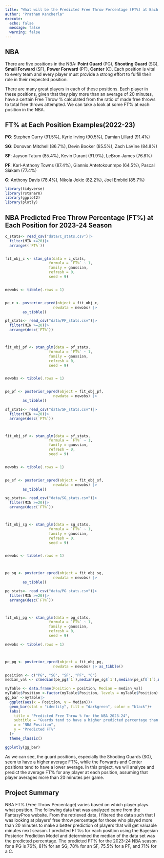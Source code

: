 ```yaml
---
title: "What will be the Predicted Free Throw Percentage (FT%) at Each Position for the 2023-2024 NBA Season?"
author: "Pratham Kancherla"
execute:
  echo: false
  message: false
  warning: false
---
```

## NBA

There are five positions in the NBA: **Point Guard** (PG), **Shooting Guard** (SG), **Small Forward** (SF), **Power Forward** (PF), **Center** (C). Each position is vital to every team and every player must provide a strong effort to fulfill their role in their respected position. 


There are many great players in each of these positions. Each player in these positions, given that they play more than an average of 20 minutes, have a certain Free Throw % calculated from the ratio of made free throws to total free throws attempted. We can take a look at some FT% at each position in the NBA.

## FT% at Each Position Examples(2022-23)
**PG**: Stephen Curry (91.5%), Kyrie Irving (90.5%), Damian Lillard (91.4%)

**SG**: Donovan Mitchell (86.7%), Devin Booker (85.5%), Zach LaVine (84.8%)

**SF**: Jayson Tatum (85.4%), Kevin Durant (91.9%), LeBron James (76.8%)

**PF**: Karl-Anthony Towns (87.4%), Giannis Antetokounmpo (64.5%), Pascal Siakam (77.4%)

**C**: Anthony Davis (78.4%), Nikola Jokic (82.2%), Joel Embiid (85.7%)


```r
library(tidyverse)
library(rstanarm)
library(ggplot2)
library(plotly)
```
## NBA Predicted Free Throw Percentage (FT%) at Each Position for 2023-24 Season

```r
c_stats<- read_csv("data/C_stats.csv")|>
  filter(MIN >=20)|>
  arrange((`FT%`))


fit_obj_c <- stan_glm(data = c_stats,
                    formula = `FT%` ~ 1,
                    family = gaussian,
                    refresh = 0,
                    seed = 9)


newobs <- tibble(.rows = 1)


pe_c <- posterior_epred(object = fit_obj_c,
                      newdata = newobs) |> 
        as_tibble()


```


```r
pf_stats<- read_csv("data/PF_stats.csv")|>
  filter(MIN >=20)|>
  arrange(desc(`FT%`))



fit_obj_pf <- stan_glm(data = pf_stats,
                    formula = `FT%` ~ 1,
                    family = gaussian,
                    refresh = 0,
                    seed = 9)


newobs <- tibble(.rows = 1)


pe_pf <- posterior_epred(object = fit_obj_pf,
                      newdata = newobs) |> 
        as_tibble()

```


```r
sf_stats<- read_csv("data/SF_stats.csv")|>
  filter(MIN >=20)|>
  arrange(desc(`FT%`))



fit_obj_sf <- stan_glm(data = sf_stats,
                    formula = `FT%` ~ 1,
                    family = gaussian,
                    refresh = 0,
                    seed = 9)


newobs <- tibble(.rows = 1)


pe_sf <- posterior_epred(object = fit_obj_sf,
                      newdata = newobs) |> 
        as_tibble()

```


```r
sg_stats<- read_csv("data/SG_stats.csv")|>
  filter(MIN >=20)|>
  arrange(desc(`FT%`))



fit_obj_sg <- stan_glm(data = sg_stats,
                    formula = `FT%` ~ 1,
                    family = gaussian,
                    refresh = 0,
                    seed = 9)


newobs <- tibble(.rows = 1)



pe_sg <- posterior_epred(object = fit_obj_sg,
                      newdata = newobs) |> 
        as_tibble()
```

```r
pg_stats<- read_csv("data/PG_stats.csv")|>
  filter(MIN >=20)|>
  arrange(desc(`FT%`))



fit_obj_pg <- stan_glm(data = pg_stats,
                    formula = `FT%` ~ 1,
                    family = gaussian,
                    refresh = 0,
                    seed = 9)

newobs <- tibble(.rows = 1)



pe_pg <- posterior_epred(object = fit_obj_pg,
                      newdata = newobs) |> as_tibble()
```

```r

position <- c("PG", "SG", "SF", "PF", "C")
median_val <- c(median(pe_pg$`1`),median(pe_sg$`1`),median(pe_sf$`1`),median(pe_pf$`1`),median(pe_c$`1`) )

myTable <- data.frame(Position = position, Median = median_val)
myTable$Position <-factor(myTable$Position, levels = myTable$Position)
gg_bar <-myTable|>
  ggplot(aes(x = Position, y = Median))+
  geom_bar(stat = "identity", fill = "darkgreen", color = "black")+
  labs(
    title = "Predicted Free Throw % for the NBA 2023-24",
    subtitle = "Guards tend to have a higher predicted percentage than forwards and centers.",
    x = "NBA Position",
    y = "Predicted FT%"
  )+
  theme_classic()

ggplotly(gg_bar)

```


As we can see, the guard positions, especially the Shooting Guards (SG), seem to have a higher average FT%, while the Forwards and Center positions tend to have a lower average. In this project, we will analyze and predict the average FT% for any player at each position, assuming that player averages more than 20 minutes per game.

## Project Summary
NBA FT% (Free Throw Percentage) varies based on which player plays what position. The following data that was analyzed came from the FantasyPros website. From the retrieved data, I filtered the data such that I was looking at players' free throw percentage for those who played more than 20 minutes to make a better prediction of players that will get valuable minutes next season. I predicted FT%s for each position using the Bayesian Posterior Prediction Model and determined the median of the data set was the predicted percentage. The predicted FT% for the 2023-24 NBA season for a PG is 76%, 81% for an SG, 78% for an SF, 75.5% for a PF, and 71% for a C.

